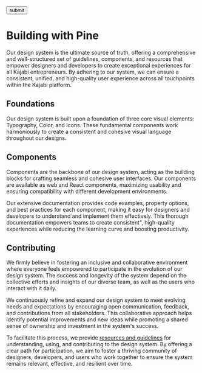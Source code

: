 
<Meta title="Welcome"  />

<form action='/'>
<pds-input component-id="pds-input-required-example" label="Name" type="email" required="true" value="Frank Dux"></pds-input>
<pds-checkbox component-id="default" label="Checkbox"></pds-checkbox>
<pds-radio component-id="default" label="Radio"></pds-radio>
<pds-textarea name="Default" label="Textarea" component-id="textarea-default"></pds-textarea>
<div>
	<pds-switch
		component-id="pds-switch-default-example"
		label="Switch"
		name="pds-switch-default"
		type="checkbox"
	></pds-switch>
</div>
<button type="submit">submit</button>
</form>

# Building with Pine
Our design system is the ultimate source of truth, offering a comprehensive and well-structured set of guidelines, components, and resources that empower designers and developers to create exceptional experiences for all Kajabi entrepreneurs. By adhering to our system, we can ensure a consistent, unified, and high-quality user experience across all touchpoints within the Kajabi platform.

## Foundations
Our design system is built upon a foundation of three core visual elements: Typography, Color, and Icons. These fundamental components work harmoniously to create a consistent and cohesive visual language throughout our designs.

## Components
Components are the backbone of our design system, acting as the building blocks for crafting seamless and cohesive user interfaces. Our components are available as web and React components, maximizing usability and ensuring compatibility with different development environments.

Our extensive documentation provides code examples, property options, and best practices for each component, making it easy for designers and developers to understand and implement them effectively. This thorough documentation empowers teams to create consistent", high-quality experiences while reducing the learning curve and boosting productivity.

## Contributing
We firmly believe in fostering an inclusive and collaborative environment where everyone feels empowered to participate in the evolution of our design system. The success and longevity of the system depend on the collective efforts and insights of our diverse team, as well as the users who interact with it daily.

We continuously refine and expand our design system to meet evolving needs and expectations by encouraging open communication, feedback, and contributions from all stakeholders. This collaborative approach helps identify potential improvements and new ideas while promoting a shared sense of ownership and investment in the system's success.

To facilitate this process, we provide [resources and guidelines](/docs/resources-contributing-to-the-design-system--page) for understanding, using, and contributing to the design system. By offering a clear path for participation, we aim to foster a thriving community of designers, developers, and users who work together to ensure the system remains relevant, effective, and resilient over time.

